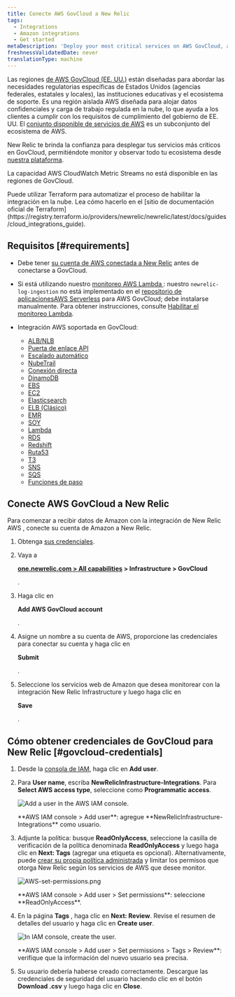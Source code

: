 ```yaml
---
title: Conecte AWS GovCloud a New Relic
tags:
  - Integrations
  - Amazon integrations
  - Get started
metaDescription: 'Deploy your most critical services on AWS GovCloud, and monitor your entire infrastructure with New Relic.'
freshnessValidatedDate: never
translationType: machine
---
```





Las regiones [de AWS GovCloud (EE. UU.)](https://aws.amazon.com/govcloud-us/) están diseñadas para abordar las necesidades regulatorias específicas de Estados Unidos (agencias federales, estatales y locales), las instituciones educativas y el ecosistema de soporte. Es una región aislada AWS diseñada para alojar datos confidenciales y carga de trabajo regulada en la nube, lo que ayuda a los clientes a cumplir con los requisitos de cumplimiento del gobierno de EE. UU. El [conjunto disponible de servicios de AWS](https://aws.amazon.com/govcloud-us/details/) es un subconjunto del ecosistema de AWS.

New Relic te brinda la confianza para desplegar tus servicios más críticos en GovCloud, permitiéndote monitor y observar todo tu ecosistema desde [nuestra plataforma](/docs/new-relic-one/use-new-relic-one/get-started/introduction-new-relic-one).

La capacidad AWS CloudWatch Metric Streams no está disponible en las regiones de GovCloud.

<Callout variant="tip">
  Puede utilizar Terraform para automatizar el proceso de habilitar la integración en la nube. Lea cómo hacerlo en el [sitio de documentación oficial de Terraform](https://registry.terraform.io/providers/newrelic/newrelic/latest/docs/guides/cloud_integrations_guide).
</Callout>

## Requisitos [#requirements]

* Debe tener [su cuenta de AWS conectada a New Relic](/docs/integrations/amazon-integrations/get-started/connect-aws-infrastructure) antes de conectarse a GovCloud.

* Si está utilizando nuestro [monitoreo AWS Lambda ](/docs/serverless-function-monitoring/aws-lambda-monitoring/get-started/introduction-new-relic-monitoring-aws-lambda): nuestro `newrelic-log-ingestion` no está implementado en el [repositorio de aplicacionesAWS Serverless](https://aws.amazon.com/serverless/serverlessrepo/) para AWS GovCloud; debe instalarse manualmente. Para obtener instrucciones, consulte [Habilitar el monitoreo Lambda](/docs/serverless-function-monitoring/aws-lambda-monitoring/get-started/enable-new-relic-monitoring-aws-lambda#connect-aws).

* Integración AWS soportada en GovCloud:

  * [ALB/NLB](/docs/integrations/amazon-integrations/aws-integrations-list/aws-albnlb-monitoring-integration)
  * [Puerta de enlace API](/docs/integrations/amazon-integrations/aws-integrations-list/aws-api-gateway-monitoring-integration)
  * [Escalado automático](/docs/integrations/amazon-integrations/aws-integrations-list/aws-auto-scaling-monitoring-integration)
  * [NubeTrail](/docs/integrations/amazon-integrations/aws-integrations-list/aws-cloudtrail-monitoring-integration)
  * [Conexión directa](/docs/integrations/amazon-integrations/aws-integrations-list/aws-direct-connect-monitoring-integration)
  * [DinamoDB](/docs/integrations/amazon-integrations/aws-integrations-list/aws-dynamodb-monitoring-integration)
  * [EBS](/docs/integrations/amazon-integrations/aws-integrations-list/aws-ebs-monitoring-integration)
  * [EC2](/docs/integrations/amazon-integrations/aws-integrations-list/aws-ec2-monitoring-integration)
  * [Elasticsearch](/docs/integrations/amazon-integrations/aws-integrations-list/aws-elasticsearch-monitoring-integration)
  * [ELB (Clásico)](/docs/integrations/amazon-integrations/aws-integrations-list/aws-elb-classic-monitoring-integration)
  * [EMR](/docs/integrations/amazon-integrations/aws-integrations-list/aws-emr-monitoring-integration)
  * [SOY](/docs/integrations/amazon-integrations/aws-integrations-list/aws-iam-monitoring-integration)
  * [Lambda](/docs/integrations/amazon-integrations/aws-integrations-list/aws-lambda-monitoring-integration)
  * [RDS](/docs/integrations/amazon-integrations/aws-integrations-list/aws-rds-monitoring-integration)
  * [Redshift](/docs/integrations/amazon-integrations/aws-integrations-list/aws-redshift-integration)
  * [Ruta53](/docs/integrations/amazon-integrations/aws-integrations-list/aws-route-53-monitoring-integration)
  * [T3](/docs/integrations/amazon-integrations/aws-integrations-list/aws-s3-monitoring-integration)
  * [SNS](/docs/integrations/amazon-integrations/aws-integrations-list/aws-sns-monitoring-integration)
  * [SQS](/docs/integrations/amazon-integrations/aws-integrations-list/aws-sqs-monitoring-integration)
  * [Funciones de paso](/docs/integrations/amazon-integrations/aws-integrations-list/aws-step-functions-monitoring-integration)

## Conecte AWS GovCloud a New Relic

Para comenzar a recibir datos de Amazon con la integración de New Relic AWS , conecte su cuenta de Amazon a New Relic.

1. Obtenga [sus credenciales](#govcloud-credentials).

2. Vaya a

   <DNT>**[one.newrelic.com > All capabilities](https://one.newrelic.com/all-capabilities) > Infrastructure > GovCloud**</DNT>

   .

3. Haga clic en

   <DNT>**Add AWS GovCloud account**</DNT>

   .

4. Asigne un nombre a su cuenta de AWS, proporcione las credenciales para conectar su cuenta y haga clic en

   <DNT>**Submit**</DNT>

   .

5. Seleccione los servicios web de Amazon que desea monitorear con la integración New Relic Infrastructure y luego haga clic en

   <DNT>**Save**</DNT>

   .

## Cómo obtener credenciales de GovCloud para New Relic [#govcloud-credentials]

1. Desde la [consola de IAM](https://console.amazonaws-us-gov.com/iam/home#/users), haga clic en <DNT>**Add user**</DNT>.

2. Para <DNT>**User name**</DNT>, escriba <DNT>**NewRelicInfrastructure-Integrations**</DNT>. Para <DNT>**Select AWS access type**</DNT>, seleccione como <DNT>**Programmatic access**</DNT>.

   <img
     title="AWS-add-user.png"
     alt="Add a user in the AWS IAM console."
     src={infrastructureAwsAddUser}
   />

   <figcaption>
     <DNT>**AWS IAM console > Add user**</DNT>: agregue <DNT>**NewRelicInfrastructure-Integrations**</DNT> como usuario.
   </figcaption>

3. Adjunte la política: busque <DNT>**ReadOnlyAccess**</DNT>, seleccione la casilla de verificación de la política denominada <DNT>**ReadOnlyAccess**</DNT> y luego haga clic en <DNT>**Next: Tags**</DNT> (agregar una etiqueta es opcional). Alternativamente, puede [crear su propia política administrada](/docs/integrations/amazon-integrations/getting-started/integrations-managed-policies) y limitar los permisos que otorga New Relic según los servicios de AWS que desee monitor.

   <img
     title="AWS-set-permissions.png"
     alt="AWS-set-permissions.png"
     src={infrastructureAwsSetPermissions}
   />

   <figcaption>
     <DNT>**AWS IAM console > Add user > Set permissions**</DNT>: seleccione <DNT>**ReadOnlyAccess**</DNT>.
   </figcaption>

4. En la página <DNT>**Tags**</DNT> , haga clic en <DNT>**Next: Review**</DNT>. Revise el resumen de detalles del usuario y haga clic en <DNT>**Create user**</DNT>.

   <img
     title="AWS-create-user.png"
     alt="In IAM console, create the user."
     src={infrastructureAwsCreateUser}
   />

   <figcaption>
     <DNT>**AWS IAM console > Add user > Set permissions > Tags > Review**</DNT>: verifique que la información del nuevo usuario sea precisa.
   </figcaption>

5. Su usuario debería haberse creado correctamente. Descargue las credenciales de seguridad del usuario haciendo clic en el botón <DNT>**Download .csv**</DNT> y luego haga clic en <DNT>**Close**</DNT>.